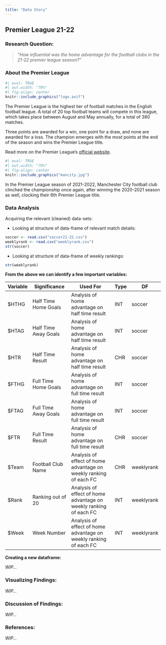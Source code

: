 ```yaml
---
title: "Data Story"
---
```


## Premier League 21-22

### **Research Question:**

> *"How influential was the home advantage for the football clubs in the 21-22 premier league season?"*

### **About the Premier League**

```r
#| eval: TRUE
#| out.width: "70%"
#| fig-align: center
knitr::include_graphics("logo.avif")
```

The Premier League is the highest tier of football matches in the English football league. A total of 20 top football teams will compete in this league, which takes place between August and May annually, for a total of 380 matches.

Three points are awarded for a win, one point for a draw, and none are awarded for a loss. The champion emerges with the most points at the end of the season and wins the Premier League title.

Read more on the Premier League's [official website](https://www.premierleague.com/premier-league-explained).

```r
#| eval: TRUE
#| out.width: "70%"
#| fig-align: center
knitr::include_graphics("mancity.jpg")
```

In the Premier League season of 2021-2022, Manchester City football club clinched the championship once again, after winning the 2020-2021 season as well, clocking their 6th Premier League title.

### **Data Analysis**

Acquiring the relevant (cleaned) data-sets:

-   Looking at structure of data-frame of relevant match details:

```r
soccer <- read.csv("soccer21-22.csv")
weeklyrank <- read.csv("weeklyrank.csv")
str(soccer)
```

-   Looking at structure of data-frame of weekly rankings:

```r
str(weeklyrank)
```

**From the above we can identify a few important variables:**

| Variable | Significance          | Used For                                                           | Type  | DF         |
|----------------|----------------------------------------|------------------------------------------------------------------|--|--|
| \$HTHG   | Half Time Home Goals  | Analysis of home advantage on half time result                     | INT   | soccer     |
| \$HTAG   | Half Time Away Goals  | Analysis of home advantage on half time result                     | INT   | soccer     |
| \$HTR    | Half Time Result      | Analysis of home advantage on half time result                     | CHR   | soccer     |
| \$FTHG   | Full Time Home Goals  | Analysis of home advantage on full time result                     | INT   | soccer     |
| \$FTAG   | Full Time Away Goals  | Analysis of home advantage on full time result                     | INT   | soccer     |
| \$FTR    | Full Time Result      | Analysis of home advantage on full time result                     | CHR   | soccer     |
| \$Team   | Football Club Name    | Analysis of effect of home advantage on weekly ranking of each FC  | CHR   | weeklyrank |
| \$Rank   | Ranking out of 20     | Analysis of effect of home advantage on weekly ranking of each FC  | INT   | weeklyrank |
| \$Week   | Week Number           | Analysis of effect of home advantage on weekly ranking of each FC  | INT   | weeklyrank |

**Creating a new dataframe:**

*WIP...*

### **Visualizing Findings:** 

*WIP...*

### **Discussion of Findings:** 

*WIP...*

### **References:**

*WIP...*
